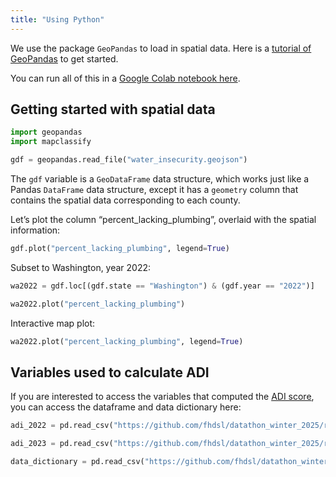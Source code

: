 ```yaml
---
title: "Using Python"
---
```


We use the package `GeoPandas` to load in spatial data. Here is a [tutorial of GeoPandas](https://geopandas.org/en/stable/getting_started/introduction.html) to get started.

You can run all of this in a [Google Colab notebook here](https://colab.research.google.com/drive/19h_tVo6hMJaV0u8gBDgKZbO2C8lUOwK9?usp=sharing).

## Getting started with spatial data

```python
import geopandas
import mapclassify

gdf = geopandas.read_file("water_insecurity.geojson")
```

The `gdf` variable is a `GeoDataFrame` data structure, which works just like a Pandas `DataFrame` data structure, except it has a `geometry` column that contains the spatial data corresponding to each county.

Let's plot the column "percent_lacking_plumbing", overlaid with the spatial information:

```python
gdf.plot("percent_lacking_plumbing", legend=True)
```

Subset to Washington, year 2022:

```python
wa2022 = gdf.loc[(gdf.state == "Washington") & (gdf.year == "2022")]

wa2022.plot("percent_lacking_plumbing")
```

Interactive map plot:

```python
wa2022.plot("percent_lacking_plumbing", legend=True)
```

## Variables used to calculate ADI

If you are interested to access the variables that computed the [ADI score](https://datathon-winter-2025.netlify.app/about.html#adi-area-deprivation-index), you can access the dataframe and data dictionary here:

```python
adi_2022 = pd.read_csv("https://github.com/fhdsl/datathon_winter_2025/raw/refs/heads/main/area_deprivation_index_2022.csv")

adi_2023 = pd.read_csv("https://github.com/fhdsl/datathon_winter_2025/raw/refs/heads/main/area_deprivation_index_2023.csv")

data_dictionary = pd.read_csv("https://github.com/fhdsl/datathon_winter_2025/raw/refs/heads/main/raw_data_dictionary.csv")
```
